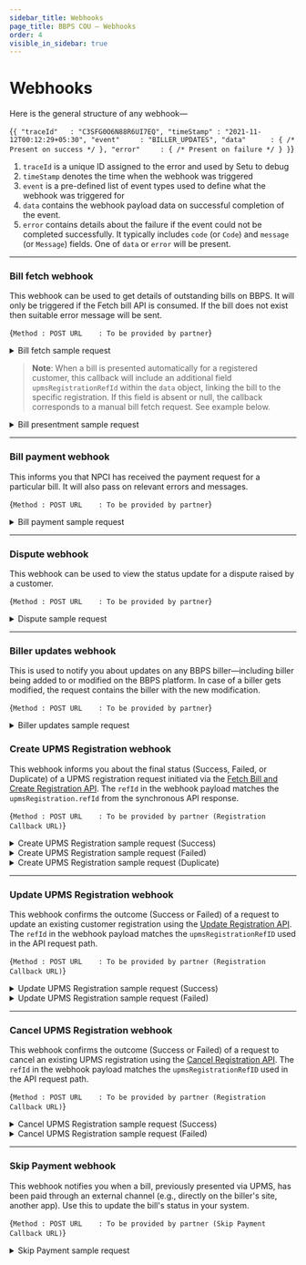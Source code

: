 ```yaml
---
sidebar_title: Webhooks
page_title: BBPS COU — Webhooks
order: 4
visible_in_sidebar: true
---
```


# Webhooks

Here is the general structure of any webhook—

<CodeBlockWithCopy language="json">{`{
    "traceId"   : "C3SFG0O6N88R6UI7EQ",
    "timeStamp" : "2021-11-12T00:12:29+05:30",
    "event"     : "BILLER_UPDATES",
    "data"      : { /* Present on success */ },
    "error"     : { /* Present on failure */ }
}`}</CodeBlockWithCopy>

1. `traceId` is a unique ID assigned to the error and used by Setu to debug
2. `timeStamp` denotes the time when the webhook was triggered
3. `event` is a pre-defined list of event types used to define what the webhook was triggered for
4. `data` contains the webhook payload data on successful completion of the event.
5. `error` contains details about the failure if the event could not be completed successfully. It typically includes `code` (or `Code`) and `message` (or `Message`) fields. One of `data` or `error` will be present.

<hr class="primary" />

### Bill fetch webhook

This webhook can be used to get details of outstanding bills on BBPS. It will only be triggered if the Fetch bill API is
consumed. If the bill does not exist then suitable error
message will be sent.

<CodeBlockWithCopy language="json">{`Method : POST
URL    : To be provided by partner`}</CodeBlockWithCopy>

<Card padding="nano" shape="rounded">
    <details>
        <summary>
            <Text weight="600" marginBottom="none">
                Bill fetch sample request
            </Text>
        </summary>
        <CodeBlockWithCopy language="json">
            {`{
    "event": "BILL_FETCH",
    "timeStamp": "2023-08-27T17:09:24.566+05:30",
    "data": {
        "bill": {
            "amount": 60500,
            "billDate": "2023-06-02",
            "billNumber": "3749280326878517751",
            "billPeriod": "Monthly",
            "customerName": "Elijah White",
            "dueDate": "2023-06-02"
        },
        "billerRefId": "9540207519",
        "exactness": "Exact",
        "refId": "CJLJBQK91PA0FD9MPMK0W75BD9M32391709",
        "status": "Success"
    }
}
`}
        </CodeBlockWithCopy>
    </details>
</Card>

> **Note**: When a bill is presented automatically for a registered customer, this callback will include an additional field `upmsRegistrationRefId` within the `data` object, linking the bill to the specific registration. 
If this field is absent or null, the callback corresponds to a manual bill fetch request. See example below.

<Card padding="nano" shape="rounded">
    <details>
        <summary>
            <Text weight="600" marginBottom="none">
                Bill presentment sample request
            </Text>
        </summary>
        <CodeBlockWithCopy language="json">
            {`{
    "event": "BILL_FETCH",
    "timeStamp": "2025-04-17T17:56:55.159+05:30",
    "data": {
        "additionalInfo": [
        {
            "name": "Biller Unique Number",
            "value": "Scaroasis"
        }
        ],
        "billerResponseType": "SINGLE",
        "billerSelectionType": null,
        "bills": [
        {
            "amount": 83400,
            "billDate": "2025-04-17",
            "billNumber": "BILL-226131",
            "billPeriod": "MONTHLY",
            "customerName": "Nitin Gupta",
            "dueDate": "2025-05-02",
            "paymentOptions": [
            {
                "amount": 75060,
                "name": "Early Payment Amount"
            },
            {
                "amount": 91740,
                "name": "Late Payment Amount"
            }
            ]
        }
        ],
        "exactness": "RANGE",
        "refId": "D00F73QLFUHJFPQC2800HVDeelt51071756", // Ref ID for this specific generated bill. Use this to initiate a payment.
        "status": "Success",
        "upmsRegistrationRefId": "D00EP9IJSBI05F06U9K0eBQWOq851071727" // Links to the UPMS registration
    }
}
`}
        </CodeBlockWithCopy>
    </details>
</Card>

<hr class="primary" />

### Bill payment webhook

This informs you that NPCI has received the payment request for a particular bill. It will also pass on
relevant errors and messages.

<CodeBlockWithCopy language="json">{`Method : POST
URL    : To be provided by partner`}</CodeBlockWithCopy>

<Card padding="nano" shape="rounded">
    <details>
        <summary>
            <Text weight="600" marginBottom="none">
                Bill payment sample request
            </Text>
        </summary>
        <CodeBlockWithCopy language="json">
            {`{
    "event": "BILL_PAY",
    "data": {
        "refId": "HENSVVR4QOS7X1UGPY7JGUV444P10102202",
        "status": "PROCESSING/SUCCESS/FAILURE",
        "billerRefId": "ABC1235",
        "transactionId": "AX01122999900001",
        "failureReason": {
            "code": "BRR005",
            "message": "Biller not accepting payments at the moment"
        },
        "paymentDetails": {
            "mode": "Internet Banking/Debit Card/Credit Card/IMPS/Cash/UPI/Wallet/NEFT/Prepaid Card/AEPS/Account Transfer/Bharat QR/USSD",
            "paymentRefId": "N2001121212344",
            "amount": 10000,
            "timestamp": "2020-12-12T13:12:00+05:30"
        },
        "billerId": "VODA00000MUM03"
    },
    "success": true,
    "traceId": "C3SFG0O6N88R6UI7EQ",
    "error": null
}`}
        </CodeBlockWithCopy>
    </details>
</Card>

<hr class="primary" />

### Dispute webhook

This webhook can be used to view the status update for a dispute raised by a customer.

<CodeBlockWithCopy language="json">{`Method : POST
URL    : To be provided by partner`}</CodeBlockWithCopy>

<Card padding="nano" shape="rounded">
    <details>
        <summary>
            <Text weight="600" marginBottom="none">
                Dispute sample request
            </Text>
        </summary>
        <CodeBlockWithCopy language="json">
            {`{
    "event": "BILL_DISPUTE",
    "data": {
        "refId": "JPMRPBOGGDTP1EFRZVXVESQVQIS10461642",
        "disputeId": "OP0121046567755",
        "status": "INITIALIZED/ASSIGNED/RE_ASSIGNED/ASSIGNED_TO_BOU/ASSIGNED_TO_COU/ASSIGNED_TO_OU/ESCALATED/RESOLVED/UNRESOLVED",
        "assignedTo": "AX39",
        "remarks": "Resolved in favour of customer"
    },
    "success": true,
    "error": null
}
`}
        </CodeBlockWithCopy>
    </details>
</Card>

<hr class="primary" />

### Biller updates webhook

This is used to notify you about updates on any BBPS biller—including biller being
added to or modified on the BBPS platform. In case of a biller gets modified, the
request contains the biller with the new modification.

<CodeBlockWithCopy language="json">{`Method : POST
URL    : To be provided by partner`}</CodeBlockWithCopy>

<Card padding="nano" shape="rounded">
    <details>
        <summary>
            <Text weight="600" marginBottom="none">
                Biller updates sample request
            </Text>
        </summary>
        <CodeBlockWithCopy language="json">
            {`{
    "event": "BILLER_UPDATES",
    "traceId": "C6I7O22PC5TNLVD7QSKG",
    "timeStamp": "2021-11-29T12:36:48.910+05:30",
    "data": [
        {
            "ID": 699158487875191900,
            "Status": "ACTIVE",
            "BillerAcceptsAdhoc": "F",
            "BillerAdditionalInfo": [
                {
                    "DataType": "ALPHANUMERIC",
                    "Optional": true,
                    "ParamName": "URL"
                },
                {
                    "DataType": "ALPHANUMERIC",
                    "Optional": true,
                    "ParamName": "Early Payment Date"
                }
            ],
            "BillerAdditionalInfoPayment": null,
            "BillerAliasName": "TATA PWR - MUM",
            "BillerCategoryName": "DTH",
            "BillerCoverage": "IND",
            "BillerCustomerParams": [
                {
                    "dataType": "NUMERIC",
                    "maxLength": 12,
                    "minLength": 12,
                    "paramName": "Consumer Number"
                }
            ],
            "BillerDescription": "",
            "BillerEffctvFrom": "2017-10-31",
            "BillerEffctvTo": "2025-12-31",
            "BillerID": "ZEE500000NAT01",
            "BillerMode": "ONLINE",
            "BillerName": "ZEE TV",
            "BillerOwnerShp": "Private",
            "BillerPaymentChannels": [
                {
                    "minLimit": 100,
                    "maxLimit": 500000000,
                    "paymentChannel": "INT"
                },
                {
                    "minLimit": 100,
                    "maxLimit": 500000000,
                    "paymentChannel": "INTB"
                },
                {
                    "minLimit": 100,
                    "maxLimit": 500000000,
                    "paymentChannel": "MOB"
                },
                {
                    "minLimit": 100,
                    "maxLimit": 500000000,
                    "paymentChannel": "MOBB"
                },
                {
                    "minLimit": 100,
                    "maxLimit": 500000000,
                    "paymentChannel": "POS"
                },
                {
                    "minLimit": 100,
                    "maxLimit": 500000000,
                    "paymentChannel": "MPOS"
                },
                {
                    "minLimit": 100,
                    "maxLimit": 500000000,
                    "paymentChannel": "ATM"
                },
                {
                    "minLimit": 100,
                    "maxLimit": 500000000,
                    "paymentChannel": "BNKBRNCH"
                },
                {
                    "minLimit": 100,
                    "maxLimit": 500000000,
                    "paymentChannel": "KIOSK"
                },
                {
                    "minLimit": 100,
                    "maxLimit": 500000000,
                    "paymentChannel": "AGT"
                },
                {
                    "minLimit": 100,
                    "maxLimit": 500000000,
                    "paymentChannel": "BSC"
                }
            ],
            "BillerPaymentModes": [
                {
                    "minLimit": 1,
                    "paymentMode": "Internet Banking"
                },
                {
                    "minLimit": 1,
                    "paymentMode": "Debit Card"
                },
                {
                    "minLimit": 1,
                    "paymentMode": "Credit Card"
                },
                {
                    "minLimit": 1,
                    "paymentMode": "Prepaid Card"
                },
                {
                    "minLimit": 1,
                    "paymentMode": "IMPS"
                },
                {
                    "minLimit": 1,
                    "paymentMode": "Cash"
                },
                {
                    "minLimit": 1,
                    "paymentMode": "UPI"
                },
                {
                    "minLimit": 1,
                    "paymentMode": "Wallet"
                },
                {
                    "minLimit": 1,
                    "paymentMode": "NEFT"
                },
                {
                    "minLimit": 1,
                    "paymentMode": "AEPS"
                },
                {
                    "minLimit": 1,
                    "paymentMode": "Account Transfer"
                }
            ],
            "BillerResponseParams": {
                "amountOptions": [
                    {
                        "amountBreakupSet": ["BASE_BILL_AMOUNT"]
                    },
                    {
                        "amountBreakupSet": ["Early Payment Amount"]
                    }
                ]
            },
            "BillerTempDeactivationEnd": "",
            "BillerTempDeactivationStart": "",
            "BillerTimeOut": "",
            "CustomerParamGroups": {
                "groups": null
            },
            "FetchRequirement": "MANDATORY",
            "InterchangeFee": null,
            "ParentBiller": "",
            "PaymentAmountExactness": "EXACT",
            "PlanAdditionalInfo": null,
            "PlanMdmRequirement": "",
            "SupportBillValidation": "",
            "SupportDeemed": "",
            "SupportPendingStatus": "",
            "NameVector": "'mum':3 'pwr':2 'tata':1 'tv':5 'zee':4"
        }
    ]
}`}
        </CodeBlockWithCopy>
    </details>
</Card>


### Create UPMS Registration webhook

This webhook informs you about the final status (Success, Failed, or Duplicate) of a UPMS registration request initiated via the [Fetch Bill and Create Registration API](/content/payments/billpay/api-integration/upms.mdx#31-creating-a-registration-combined-with-bill-fetch). The `refId` in the webhook payload matches the `upmsRegistration.refId` from the synchronous API response.

<CodeBlockWithCopy language="json">{`Method : POST
URL    : To be provided by partner (Registration Callback URL)`}</CodeBlockWithCopy>

<Card padding="nano" shape="rounded">
    <details>
        <summary>
            <Text weight="600" marginBottom="none">
                Create UPMS Registration sample request (Success)
            </Text>
        </summary>
        <CodeBlockWithCopy language="json">
            {`{
    "event": "CREATE_UPMS_REGISTRATION",
    "traceId": "D07LJTJ71N0PUBJKS640",
    "timeStamp": "2025-04-28T16:05:34.762+05:30",
    "data": {
        "registration": {
        "refId": "D07LJTB71N0PGH5KG32G6dH2QjK51181605", // Unique reference ID for this registration
        "status": "SUCCESS", // Final status of the registration
        "biller": {  // Same as the biller object in the request
            "id": "ABLP01000ANP03"
        },
        "customer": { // Same as the customer object in the request, except for the name field
            "customerParams": [
            {
                "name": "Roll No",
                "value": "14989991"
            }
            ],
            "mobile": "7378926241",
            "name": "Anjali Desai" // NEW: Optional, only present if the biller shares the customer name
        },
        "mandate": { // Same as the mandate object in the request
            "billPeriod": "ASPRESENTED",
            "billerParams": [
            {
                "name": "Low Balance Threshold",
                "value": "500"
            }
            ],
            "debitInfo": {
            "amount": 999999999,
            "currency": 356, 
            "debitDate": "10-Feb",
            "paymentMode": "Debit Card",
            "type": "FIXED_AMOUNT"
            },
            "registrationType": "AUTO_PAY",
            "toDate": "2025-12-22"
        },
        "createdAt": "2025-04-28T10:35:33Z", // Timestamp of the registration creation
        "updatedAt": "2025-04-28T10:35:34Z" // Timestamp of the last registration modification
        }
    },
    "refId": "D07LJTB71N0PGH5KG32G6dH2QjK51181605" // Matches registration.refId
}`}
        </CodeBlockWithCopy>
    </details>
</Card>

<Card padding="nano" shape="rounded">
    <details>
        <summary>
            <Text weight="600" marginBottom="none">
                Create UPMS Registration sample request (Failed)
            </Text>
        </summary>
        <CodeBlockWithCopy language="json">
            {`{
    "event": "CREATE_UPMS_REGISTRATION",
    "timeStamp": "2025-03-11T10:20:00.000+05:30",
    "refId": "HENSVVR4QOS7X1UGPY7JGUV444P10102204", // Reference ID of the FAILED attempt from sync response
    "error": {
        "Code": "biller-registration-failed", // Note: PascalCase field name
        "Message": "Failed to register with Biller" // Note: PascalCase field name
    },
    "traceId": "D07LJTJ71N0PUBJKS640" // Trace ID for this callback
}`}
        </CodeBlockWithCopy>
    </details>
</Card>

<Card padding="nano" shape="rounded">
    <details>
        <summary>
            <Text weight="600" marginBottom="none">
                Create UPMS Registration sample request (Duplicate)
            </Text>
        </summary>
        <CodeBlockWithCopy language="json">
            {`{
    "event": "CREATE_UPMS_REGISTRATION",
    "traceId": "CVVQVLN5STDFRUU0LLFG",
    "timeStamp": "2025-04-16T18:55:42.758+05:30",
    "data": {
        "duplicate": {
        "code": "duplicate-upms-registration",
        "message": "Successful UPMS registration already exists",
        "refId": "CVVQFN8BT5ONNAN3JCO059wmPQX51061821" // Ref ID of the EXISTING registration
        }
    },
    "refId": "CVVQVLGBT5ONNAN3JD90qXrHAWg51061855" // Ref ID of the DUPLICATE attempt from sync response
}`}
        </CodeBlockWithCopy>
    </details>
</Card>

<hr class="primary" />

### Update UPMS Registration webhook

This webhook confirms the outcome (Success or Failed) of a request to update an existing customer registration using the [Update Registration API](/content/payments/billpay/api-integration/upms.mdx#33-updating-a-registration). The `refId` in the webhook payload matches the `upmsRegistrationRefID` used in the API request path.

<CodeBlockWithCopy language="json">{`Method : POST
URL    : To be provided by partner (Registration Callback URL)`}</CodeBlockWithCopy>

<Card padding="nano" shape="rounded">
    <details>
        <summary>
            <Text weight="600" marginBottom="none">
                Update UPMS Registration sample request (Success)
            </Text>
        </summary>
        <CodeBlockWithCopy language="json">
            {`{
    "event": "UPDATE_UPMS_REGISTRATION",
    "traceId": "D07MLCSRLASJ2P3SVAI0",
    "timeStamp": "2025-04-28T17:16:59.941+05:30",
    "data": {
        "registration": { // Contains the full, updated registration details
        "refId": "D07ML76AIQNN6974G200emsL9K451181716",
        "status": "SUCCESS",
        "biller": {
            "id": "ABLP01000ANP03"
        },
        "customer": {
            "customerParams": [
            {
                "name": "Roll No",
                "value": "67d88976"
            }
            ],
            "mobile": "9039403265",
            "name": "Gautam Rajput"
        },
        "mandate": {
            "billerParams": [
            {
                "name": "Low Balance Threshold",
                "value": "500"
            }
            ],
            "debitInfo": {
            "amount": 999999999,
            "currency": 356,
            "debitDate": "10-Feb",
            "paymentMode": "Internet Banking",
            "type": "FIXED_AMOUNT"
            },
            "registrationType": "AUTO_PAY",
            "toDate": "2025-12-22" 
          },
        "createdAt": "2025-04-28T11:46:36Z",
        "updatedAt": "2025-04-28T11:46:59Z" // Reflects the update time
        }
    },
    "refId": "D07ML76AIQNN6974G200emsL9K451181716" // Matches the updated registration's refId
}`}
        </CodeBlockWithCopy>
    </details>
</Card>

<Card padding="nano" shape="rounded">
    <details>
        <summary>
            <Text weight="600" marginBottom="none">
                Update UPMS Registration sample request (Failed)
            </Text>
        </summary>
        <CodeBlockWithCopy language="json">
            {`{
    "event": "UPDATE_UPMS_REGISTRATION",
    "traceId": "D07N6PSRLASJ2P3SVAMG",
    "timeStamp": "2025-04-28T17:54:07.062+05:30",
    "refId": "D07N6M6AIQNN6974G9EGH18p7p051181753", // The refId of the attempted update
    "error": {
        "Code": "biller-update-registration-failed", // Note: PascalCase field name
        "Message": "Failed to update registration with Biller" // Note: PascalCase field name
    }
}`}
        </CodeBlockWithCopy>
    </details>
</Card>

<hr class="primary" />

### Cancel UPMS Registration webhook

This webhook confirms the outcome (Success or Failed) of a request to cancel an existing UPMS registration using the [Cancel Registration API](/content/payments/billpay/api-integration/upms.mdx#34-cancelling-a-registration). The `refId` in the webhook payload matches the `upmsRegistrationRefID` used in the API request path.

<CodeBlockWithCopy language="json">{`Method : POST
URL    : To be provided by partner (Registration Callback URL)`}</CodeBlockWithCopy>

<Card padding="nano" shape="rounded">
    <details>
        <summary>
            <Text weight="600" marginBottom="none">
                Cancel UPMS Registration sample request (Success)
            </Text>
        </summary>
        <CodeBlockWithCopy language="json">
            {`{
    "event": "CANCEL_UPMS_REGISTRATION",
    "traceId": "D07MLCSRLASJ2P3SVAI0", // Example Trace ID
    "timeStamp": "2025-04-28T17:16:59.941+05:30", // Example Timestamp
    "data": {
        "registration": { // Contains details of the cancelled registration
        "refId": "D07ML76AIQNN6974G200emsL9K451181716",
        "status": "CANCELLED",
        "biller": { /* ... biller details ... */ },
        "customer": { /* ... customer details ... */ },
        "mandate": { /* ... mandate details ... */ },
        "createdAt": "2025-04-28T11:46:36Z",
        "updatedAt": "2025-04-28T11:46:59Z" // Time of cancellation 
        }
    },
    "refId": "D07ML76AIQNN6974G200emsL9K451181716" // Matches the cancelled registration's refId
}`}
        </CodeBlockWithCopy>
    </details>
</Card>

<Card padding="nano" shape="rounded">
    <details>
        <summary>
            <Text weight="600" marginBottom="none">
                Cancel UPMS Registration sample request (Failed)
            </Text>
        </summary>
        <CodeBlockWithCopy language="json">
            {`{
    "event": "CANCEL_UPMS_REGISTRATION",
    "traceId": "D07N6PSRLASJ2P3SVAMG", // Example Trace ID
    "timeStamp": "2025-04-28T17:54:07.062+05:30", // Example Timestamp
    "refId": "D07N6M6AIQNN6974G9EGH18p7p051181753", // The refId of the attempted cancellation
    "error": {
        "Code": "registration-cancellation-failed", // Example Error Code; Note: PascalCase
        "Message": "Failed to cancel registration with Biller" // Example Error Message; Note: PascalCase
    }
}`}
        </CodeBlockWithCopy>
    </details>
</Card>

<hr class="primary" />

### Skip Payment webhook

This webhook notifies you when a bill, previously presented via UPMS, has been paid through an external channel (e.g., directly on the biller's site, another app). Use this to update the bill's status in your system.

<CodeBlockWithCopy language="json">{`Method : POST
URL    : To be provided by partner (Skip Payment Callback URL)`}</CodeBlockWithCopy>

<Card padding="nano" shape="rounded">
    <details>
        <summary>
            <Text weight="600" marginBottom="none">
                Skip Payment sample request
            </Text>
        </summary>
        <CodeBlockWithCopy language="json">
            {`{
    "event": "SKIP_PAYMENT",
    "traceId": "D0508DIBJFBLCSGI36RG",
    "timeStamp": "2025-04-25T18:16:46.716+05:30",
    "data": {
        "billRefId": "D050862BJFBLCSGI36N0e3qv9Zu51151816", // The refId of the bill that was paid externally
        "dateOfPayment": "2025-04-25T18:16:44+05:30" // Timestamp of the external payment
    }
}`}
        </CodeBlockWithCopy>
    </details>
</Card>

<WasPageHelpful />
